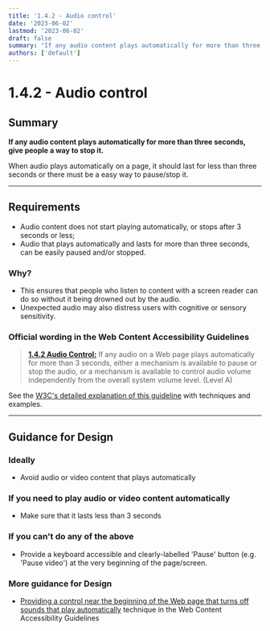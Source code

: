 ```yaml
---
title: '1.4.2 - Audio control'
date: '2023-06-02'
lastmod: '2023-06-02'
draft: false
summary: "If any audio content plays automatically for more than three seconds, give people a way to stop it."
authors: ['default']
---
```


# 1.4.2 - Audio control

## Summary

**If any audio content plays automatically for more than three seconds, give people a way to stop it.**

When audio plays automatically on a page, it should last for less than three seconds or there must be a easy way to pause/stop it.

---

## Requirements

* Audio content does not start playing automatically, or stops after 3 seconds or less;
* Audio that plays automatically and lasts for more than three seconds, can be easily paused and/or stopped.

### Why?

* This ensures that people who listen to content with a screen reader can do so without it being drowned out by the audio.
* Unexpected audio may also distress users with cognitive or sensory sensitivity.

### Official wording in the Web Content Accessibility Guidelines

> [**1.4.2 Audio Control:**](https://www.w3.org/TR/UNDERSTANDING-WCAG20/visual-audio-contrast-dis-audio.html) If any audio on a Web page plays automatically for more than 3 seconds, either a mechanism is available to pause or stop the audio, or a mechanism is available to control audio volume independently from the overall system volume level. (Level A)

See the [W3C's detailed explanation of this guideline](https://www.w3.org/TR/UNDERSTANDING-WCAG20/visual-audio-contrast-dis-audio.html) with techniques and examples.

---

## Guidance for Design

### Ideally

* Avoid audio or video content that plays automatically

### If you need to play audio or video content automatically

* Make sure that it lasts less than 3 seconds

### If you can't do any of the above

* Provide a keyboard accessible and clearly-labelled 'Pause' button (e.g. 'Pause video') at the very beginning of the page/screen.

### More guidance for Design

* [Providing a control near the beginning of the Web page that turns off sounds that play automatically](https://www.w3.org/TR/WCAG20-TECHS/G170.html) technique in the Web Content Accessibility Guidelines

